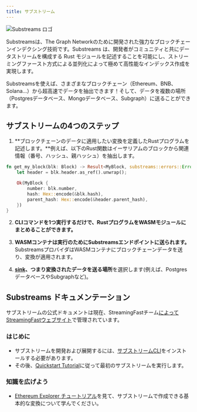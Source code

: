 ```yaml
---
title: サブストリーム
---
```


![Substreams ロゴ](/img/substreams-logo.png)

Substreamsは、The Graph Networkのために開発された強力なブロックチェーンインデクシング技術です。Substreams は、開発者がコミュニティと共にデータストリームを構成する Rust モジュールを記述することを可能にし、ストリーミングファースト方式による並列化によって極めて高性能なインデックス作成を実現します。

Substreamsを使えば、さまざまなブロックチェーン（Ethereum、BNB、Solana...）から超高速でデータを抽出できます！そして、データを複数の場所（Postgresデータベース、Mongoデータベース、Subgraph）に送ることができます。

## サブストリームの4つのステップ

1. **ブロックチェーンのデータに適用したい変換を定義したRustプログラムを記述します。**例えば、以下のRust関数はイーサリアムのブロックから関連情報（番号、ハッシュ、親ハッシュ）を抽出します。

```rust
fn get_my_block(blk: Block) -> Result<MyBlock, substreams::errors::Error> {
    let header = blk.header.as_ref().unwrap();

    Ok(MyBlock {
        number: blk.number,
        hash: Hex::encode(&blk.hash),
        parent_hash: Hex::encode(&header.parent_hash),
    })
}
```

2. **CLIコマンドを1つ実行するだけで、RustプログラムをWASMモジュールにまとめることができます。**

3. **WASMコンテナは実行のためにSubstreamsエンドポイントに送られます。** SubstreamsプロバイダはWASMコンテナにブロックチェーンデータを送り、変換が適用されます。

4. **[sink](https://substreams.streamingfast.io/developers-guide/sink-targets)、つまり変換されたデータを送る場所**を選択します(例えば、PostgresデータベースやSubgraphなど)。

## Substreams ドキュメンテーション

サブストリームの公式ドキュメントは現在、StreamingFastチーム[によってStreamingFastウェブサイト](https://substreams.streamingfast.io/)で管理されています。

### はじめに

- サブストリームを開発および展開するには、[サブストリームCLI](https://substreams.streamingfast.io/getting-started/installing-the-cli)をインストールする必要があります。
- その後、[Quickstart Tutorial](https://substreams.streamingfast.io/getting-started/quickstart)に従って最初のサブストリームを実行します。

### 知識を広げよう

- [Ethereum Explorer チュートリアル](https://substreams.streamingfast.io/tutorials/overview/)を見て、サブストリームで作成できる基本的な変換について学んでください。
